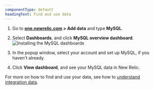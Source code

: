 ```yaml
---
componentType: default
headingText: Find and use data
---
```



1. Go to **[one.newrelic.com](https://one.newrelic.com) > Add data** and type **MySQL**.
2. Select **Dashboards**, and click **MySQL overview dashboard**.
<img
  title="Install the MySQL dashboards"
  alt="Installing the  MySQL dashboards"
  src={infrastructureInstallMysqlDashboard}
/>

3. In the popup window, select your account and set up MySQL, if you haven't already.
4. Click **View dashboard**, and see your MySQL data in New Relic.

For more on how to find and use your data, see how to [understand integration data](/docs/infrastructure/integrations/find-use-infrastructure-integration-data).
